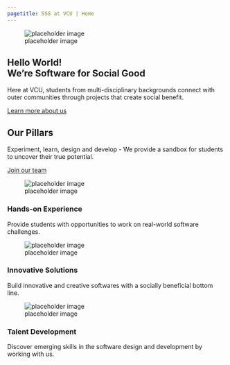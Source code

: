 ```yaml
---
pagetitle: SSG at VCU | Home
---
```


<!--- hero banner section --->

::: {.hero-banner} 

::: {.content-block}  

::: {.hero-image-wrap}
![placeholder image](assets/hero-image.png){.hero-image}
:::

::: {.hero-text}
# Hello World! <br> We're Software for Social Good
Here at VCU, students from multi-disciplinary backgrounds connect with outer communities through projects that create social benefit.

::: {.hero-buttons}
[Learn more about us](){.btn .btn-primary .btn-lg role="button"}
:::

:::

:::

:::


<!--- our pillars section --->

::: {.our-pillars}

::: {.content-block}

# Our Pillars {.section-header}

::: our-pillars-text
Experiment, learn, design and develop - We provide a sandbox for students to uncover their true potential.

[Join our team](){.btn .btn-primary .btn-lg role="button"}
:::

::: {.pillars-card-wrap}

::: {.pillars-card}

::: {.pillars-image-wrap}
![placeholder image](assets/ssg_logo_black_l2.svg)
:::

<h3>Hands-on Experience</h3>

Provide students with opportunities to work on real-world software challenges. 

::: 

::: {.pillars-card}

::: {.pillars-image-wrap}
![placeholder image](assets/ssg_logo_black_l2.svg)
:::

<h3>Innovative Solutions</h3>

Build innovative and creative softwares with a socially beneficial bottom line.

::: 

::: {.pillars-card}

::: {.pillars-image-wrap}
![placeholder image](assets/ssg_logo_black_l2.svg)
:::

<h3>Talent Development</h3>

Discover emerging skills in the software design and development by working with us.

:::

:::

:::

::: 